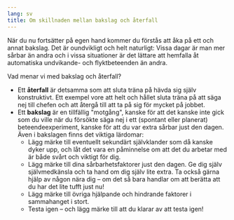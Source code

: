 ```yaml
---
lang: sv
title: Om skillnaden mellan bakslag och återfall
---
```


När du nu fortsätter på egen hand kommer du förstås att åka på ett och
annat bakslag. Det är oundvikligt och helt naturligt: Vissa dagar är man
mer sårbar än andra och i vissa situationer är det lättare att hemfalla
åt automatiska undvikande- och flyktbeteenden än andra.

Vad menar vi med bakslag och återfall?

-   Ett **återfall** är detsamma som att sluta träna på hävda sig själv
    konstruktivt. Ett exempel vore att helt och hållet sluta träna på
    att säga nej till chefen och att återgå till att ta på sig för
    mycket på jobbet.
-   Ett **bakslag** är en tillfällig \"motgång\", kanske för att det
    kanske inte gick som du ville när du försökte säga nej i ett
    (spontant eller planerat) beteendeexperiment, kanske för att du var
    extra sårbar just den dagen. Även i bakslagen finns det viktiga
    lärdomar:
    -   Lägg märke till eventuellt sekundärt självklander som då kanske
        dyker upp, och låt det vara en påminnelse om att det du arbetar
        med är både svårt och viktigt för dig.
    -   Lägg märke till dina sårbarhetsfaktorer just den dagen. Ge dig
        själv självmedkänsla och ta hand om dig själv lite extra. Ta
        också gärna hjälp av någon nära dig -- om det så bara handlar om
        att berätta att du har det lite tufft just nu!
    -   Lägg märke till övriga hjälpande och hindrande faktorer i
        sammahanget i stort.
    -   Testa igen -- och lägg märke till att du klarar av att testa
        igen!

 
